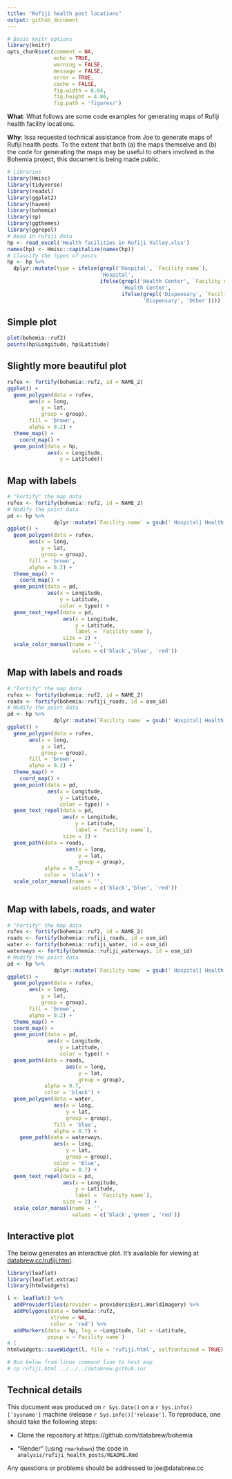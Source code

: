 ```yaml
---
title: "Rufiji health post locations"
output: github_document
---
```



```r
# Basic knitr options
library(knitr)
opts_chunk$set(comment = NA, 
               echo = TRUE, 
               warning = FALSE, 
               message = FALSE, 
               error = TRUE, 
               cache = FALSE,
               fig.width = 8.64,
               fig.height = 4.86,
               fig.path = 'figures/')
```


**What**: What follows are some code examples for generating maps of Rufiji health facility locations. 

**Why**: Issa requested technical assistance from Joe to generate maps of Rufiji health posts. To the extent that both (a) the maps themselve and (b) the code for generating the maps may be useful to others involved in the Bohemia project, this document is being made public.

```r
# Libraries
library(Hmisc)
library(tidyverse)
library(readxl)
library(ggplot2)
library(haven)
library(bohemia)
library(sp)
library(ggthemes)
library(ggrepel)
# Read in rufiji data
hp <- read_excel('Health facilities in Rufiji Valley.xlsx')
names(hp) <- Hmisc::capitalize(names(hp))
# Classify the types of posts
hp <- hp %>%
  dplyr::mutate(type = ifelse(grepl('Hospital', `Facility name`),
                              'Hospital',
                              ifelse(grepl('Health Center', `Facility name`),
                                     'Health Center',
                                     ifelse(grepl('Dispensary', `Facility name`),
                                            'Dispensary', 'Other'))))
```

## Simple plot

```r
plot(bohemia::ruf2)
points(hp$Longitude, hp$Latitude)
```

## Slightly more beautiful plot

```r
rufex <- fortify(bohemia::ruf2, id = NAME_2)
ggplot() +
  geom_polygon(data = rufex,
       aes(x = long,
           y = lat,
           group = group),
       fill = 'brown',
       alpha = 0.2) +
  theme_map() +
    coord_map() +
  geom_point(data = hp,
             aes(x = Longitude,
                 y = Latitude))
```


## Map with labels

```r
# "Fortify" the map data
rufex <- fortify(bohemia::ruf2, id = NAME_2)
# Modify the point data
pd <- hp %>%
               dplyr::mutate(`Facility name` = gsub(' Hospital| Health Center| Dispensary', '', `Facility name`))
ggplot() +
  geom_polygon(data = rufex,
       aes(x = long,
           y = lat,
           group = group),
       fill = 'brown',
       alpha = 0.2) +
  theme_map() +
    coord_map() +
  geom_point(data = pd,
             aes(x = Longitude,
                 y = Latitude,
                 color = type)) +
  geom_text_repel(data = pd,
                  aes(x = Longitude,
                      y = Latitude,
                      label = `Facility name`),
                  size = 2) +
  scale_color_manual(name = '',
                     values = c('black','blue', 'red'))
```


## Map with labels and roads

```r
# "Fortify" the map data
rufex <- fortify(bohemia::ruf2, id = NAME_2)
roads <- fortify(bohemia::rufiji_roads, id = osm_id)
# Modify the point data
pd <- hp %>%
               dplyr::mutate(`Facility name` = gsub(' Hospital| Health Center| Dispensary', '', `Facility name`))
ggplot() +
  geom_polygon(data = rufex,
       aes(x = long,
           y = lat,
           group = group),
       fill = 'brown',
       alpha = 0.2) +
  theme_map() +
    coord_map() +
  geom_point(data = pd,
             aes(x = Longitude,
                 y = Latitude,
                 color = type)) +
  geom_text_repel(data = pd,
                  aes(x = Longitude,
                      y = Latitude,
                      label = `Facility name`),
                  size = 2) +
  geom_path(data = roads,
                   aes(x = long,
                       y = lat,
                       group = group),
            alpha = 0.7,
            color = 'black') +
  scale_color_manual(name = '',
                     values = c('black','blue', 'red')) 
```


## Map with labels, roads, and water

```r
# "Fortify" the map data
rufex <- fortify(bohemia::ruf2, id = NAME_2)
roads <- fortify(bohemia::rufiji_roads, id = osm_id)
water <- fortify(bohemia::rufiji_water, id = osm_id)
waterways <- fortify(bohemia::rufiji_waterways, id = osm_id)
# Modify the point data
pd <- hp %>%
               dplyr::mutate(`Facility name` = gsub(' Hospital| Health Center| Dispensary', '', `Facility name`))
ggplot() +
  geom_polygon(data = rufex,
       aes(x = long,
           y = lat,
           group = group),
       fill = 'brown',
       alpha = 0.2) +
  theme_map() +
  coord_map() +
  geom_point(data = pd,
             aes(x = Longitude,
                 y = Latitude,
                 color = type)) +
  geom_path(data = roads,
                   aes(x = long,
                       y = lat,
                       group = group),
            alpha = 0.7,
            color = 'black') +
  geom_polygon(data = water,
               aes(x = long,
                   y = lat,
                   group = group),
               fill = 'blue',
               alpha = 0.7) +
    geom_path(data = waterways,
               aes(x = long,
                   y = lat,
                   group = group),
               color = 'blue',
               alpha = 0.7) +
  geom_text_repel(data = pd,
                  aes(x = Longitude,
                      y = Latitude,
                      label = `Facility name`),
                  size = 2) +
  scale_color_manual(name = '',
                     values = c('black','green', 'red')) 
```

## Interactive plot

The below generates an interactive plot. It's available for viewing at [databrew.cc/rufiji.html](databrew.cc/rufiji.html).

```r
library(leaflet)
library(leaflet.extras)
library(htmlwidgets)

l <- leaflet() %>%
  addProviderTiles(provider = providers$Esri.WorldImagery) %>%
  addPolygons(data = bohemia::ruf2,
              stroke = NA,
              color = 'red') %>%
  addMarkers(data = hp, lng = ~Longitude, lat = ~Latitude,
             popup = ~`Facility name`)
# l
htmlwidgets::saveWidget(l, file = 'rufiji.html', selfcontained = TRUE)
```

```r
# Run below from linux command line to host map
# cp rufiji.html ../../../databrew.github.io/
```

## Technical details


This document was produced on `r Sys.Date()` on a `r Sys.info()['sysname']` machine (release `r Sys.info()['release']`. To reproduce, one should take the following steps:

- Clone the repository at https://github.com/databrew/bohemia

- "Render" (using `rmarkdown`) the code in `analysis/rufiji_health_posts/README.Rmd`

Any questions or problems should be addressed to joe@databrew.cc
